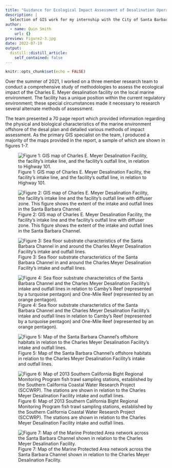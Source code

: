 ```yaml
---
title: "Guidance for Ecological Impact Assessment of Desalination Operations, City of Santa Barbara Water Resources (2021)"
description: |
  Selection of GIS work for my internship with the City of Santa Barbara providing guidance for an ecological impact assessment for the Charles E. Meyer desalination facility.
author:
  - name: Quin Smith
    url: {}
preview: Figure2-3.jpg
date: 2022-07-19
output:
  distill::distill_article:
    self_contained: false
---
```



```r
knitr::opts_chunk$set(echo = FALSE)
```

Over the summer of 2021, I worked on a three member research team to conduct a comprehensive study of methodologies to assess the ecological impact of the Charles E. Meyer desalination facility on the local marine environment. The facility has a unique position within the current regulatory environment; these special circumstances made it necessary to research several alternate methods of assessment.

The team presented a 70 page report which provided information regarding the physical and biological characteristics of the marine environment offshore of the desal plan and detailed various methods of impact assessment. As the primary GIS specialist on the team, I produced a majority of the maps provided in the report, a sample of which are shown in figures 1-7.

![Figure 1: GIS map of Charles E. Meyer Desalination Facility, the facility’s intake line, and the facility’s outfall line, in relation to Highway 101.](facility_zoomed.jpg)

![Figure 2: GIS map of Charles E. Meyer Desalination Facility, the facility’s intake line and the facility’s outfall line with diffuser zone. This figure shows the extent of the intake and outfall lines in the Santa Barbara Channel.](Figure2-3.jpg)

![Figure 3: Sea floor substrate characteristics of the Santa Barbara Channel in and around the Charles Meyer Desalination Facility’s intake and outfall lines.](Figure3-1.jpg)

![Figure 4: Sea floor substrate characteristics of the Santa Barbara Channel and the Charles Meyer Desalination Facility’s intake and outfall lines in relation to Camby’s Reef (represented by a turquoise pentagon) and One-Mile Reef (represented by an orange pentagon).](Figure3-2.jpg)

![Figure 5: Map of the Santa Barbara Channel’s offshore habitats in relation to the Charles Meyer Desalination Facility’s intake and outfall lines.](Figure3-3.jpg)

![Figure 6: Map of 2013 Southern California Bight Regional Monitoring Program fish trawl sampling stations, established by the Southern California Coastal Water Research Project (SCCWRP). The stations are shown in relation to the Charles Meyer Desalination Facility intake and outfall lines.](bight.jpg)

![Figure 7: Map of the Marine Protected Area network across the Santa Barbara Channel shown in relation to the Charles Meyer Desalination Facility.](mpa_map.jpg)